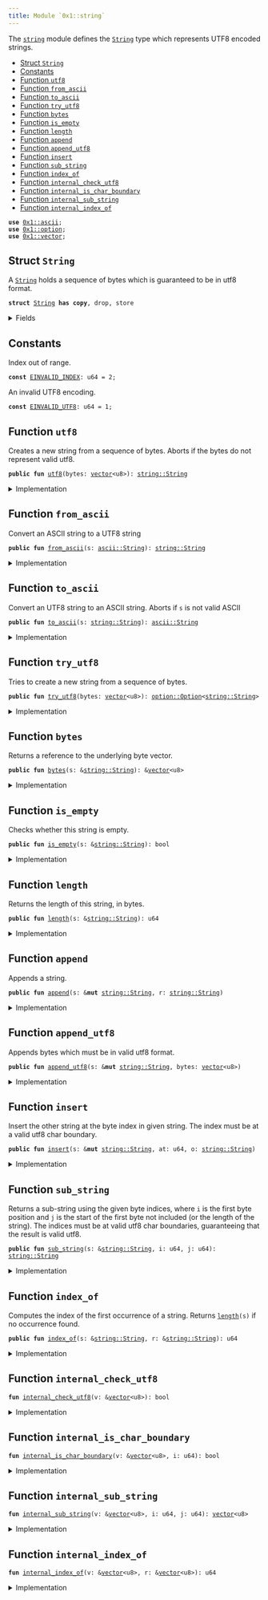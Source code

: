 ```yaml
---
title: Module `0x1::string`
---
```


The <code><a href="../move-stdlib/string.md#0x1_string">string</a></code> module defines the <code><a href="../move-stdlib/string.md#0x1_string_String">String</a></code> type which represents UTF8 encoded strings.


-  [Struct `String`](#0x1_string_String)
-  [Constants](#@Constants_0)
-  [Function `utf8`](#0x1_string_utf8)
-  [Function `from_ascii`](#0x1_string_from_ascii)
-  [Function `to_ascii`](#0x1_string_to_ascii)
-  [Function `try_utf8`](#0x1_string_try_utf8)
-  [Function `bytes`](#0x1_string_bytes)
-  [Function `is_empty`](#0x1_string_is_empty)
-  [Function `length`](#0x1_string_length)
-  [Function `append`](#0x1_string_append)
-  [Function `append_utf8`](#0x1_string_append_utf8)
-  [Function `insert`](#0x1_string_insert)
-  [Function `sub_string`](#0x1_string_sub_string)
-  [Function `index_of`](#0x1_string_index_of)
-  [Function `internal_check_utf8`](#0x1_string_internal_check_utf8)
-  [Function `internal_is_char_boundary`](#0x1_string_internal_is_char_boundary)
-  [Function `internal_sub_string`](#0x1_string_internal_sub_string)
-  [Function `internal_index_of`](#0x1_string_internal_index_of)


<pre><code><b>use</b> <a href="../move-stdlib/ascii.md#0x1_ascii">0x1::ascii</a>;
<b>use</b> <a href="../move-stdlib/option.md#0x1_option">0x1::option</a>;
<b>use</b> <a href="../move-stdlib/vector.md#0x1_vector">0x1::vector</a>;
</code></pre>



<Link id="0x1_string_String"></Link>

## Struct `String`

A <code><a href="../move-stdlib/string.md#0x1_string_String">String</a></code> holds a sequence of bytes which is guaranteed to be in utf8 format.


<pre><code><b>struct</b> <a href="../move-stdlib/string.md#0x1_string_String">String</a> <b>has</b> <b>copy</b>, drop, store
</code></pre>



<details>
<summary>Fields</summary>


<dl>
<dt>
<code>bytes: <a href="../move-stdlib/vector.md#0x1_vector">vector</a>&lt;u8&gt;</code>
</dt>
<dd>

</dd>
</dl>


</details>

<Link id="@Constants_0"></Link>

## Constants


<Link id="0x1_string_EINVALID_INDEX"></Link>

Index out of range.


<pre><code><b>const</b> <a href="../move-stdlib/string.md#0x1_string_EINVALID_INDEX">EINVALID_INDEX</a>: u64 = 2;
</code></pre>



<Link id="0x1_string_EINVALID_UTF8"></Link>

An invalid UTF8 encoding.


<pre><code><b>const</b> <a href="../move-stdlib/string.md#0x1_string_EINVALID_UTF8">EINVALID_UTF8</a>: u64 = 1;
</code></pre>



<Link id="0x1_string_utf8"></Link>

## Function `utf8`

Creates a new string from a sequence of bytes. Aborts if the bytes do not represent valid utf8.


<pre><code><b>public</b> <b>fun</b> <a href="../move-stdlib/string.md#0x1_string_utf8">utf8</a>(bytes: <a href="../move-stdlib/vector.md#0x1_vector">vector</a>&lt;u8&gt;): <a href="../move-stdlib/string.md#0x1_string_String">string::String</a>
</code></pre>



<details>
<summary>Implementation</summary>


<pre><code><b>public</b> <b>fun</b> <a href="../move-stdlib/string.md#0x1_string_utf8">utf8</a>(bytes: <a href="../move-stdlib/vector.md#0x1_vector">vector</a>&lt;u8&gt;): <a href="../move-stdlib/string.md#0x1_string_String">String</a> {
    <b>assert</b>!(<a href="../move-stdlib/string.md#0x1_string_internal_check_utf8">internal_check_utf8</a>(&bytes), <a href="../move-stdlib/string.md#0x1_string_EINVALID_UTF8">EINVALID_UTF8</a>);
    <a href="../move-stdlib/string.md#0x1_string_String">String</a> { bytes }
}
</code></pre>



</details>

<Link id="0x1_string_from_ascii"></Link>

## Function `from_ascii`

Convert an ASCII string to a UTF8 string


<pre><code><b>public</b> <b>fun</b> <a href="../move-stdlib/string.md#0x1_string_from_ascii">from_ascii</a>(s: <a href="../move-stdlib/ascii.md#0x1_ascii_String">ascii::String</a>): <a href="../move-stdlib/string.md#0x1_string_String">string::String</a>
</code></pre>



<details>
<summary>Implementation</summary>


<pre><code><b>public</b> <b>fun</b> <a href="../move-stdlib/string.md#0x1_string_from_ascii">from_ascii</a>(s: <a href="../move-stdlib/ascii.md#0x1_ascii_String">ascii::String</a>): <a href="../move-stdlib/string.md#0x1_string_String">String</a> {
    <a href="../move-stdlib/string.md#0x1_string_String">String</a> { bytes: <a href="../move-stdlib/ascii.md#0x1_ascii_into_bytes">ascii::into_bytes</a>(s) }
}
</code></pre>



</details>

<Link id="0x1_string_to_ascii"></Link>

## Function `to_ascii`

Convert an UTF8 string to an ASCII string.
Aborts if <code>s</code> is not valid ASCII


<pre><code><b>public</b> <b>fun</b> <a href="../move-stdlib/string.md#0x1_string_to_ascii">to_ascii</a>(s: <a href="../move-stdlib/string.md#0x1_string_String">string::String</a>): <a href="../move-stdlib/ascii.md#0x1_ascii_String">ascii::String</a>
</code></pre>



<details>
<summary>Implementation</summary>


<pre><code><b>public</b> <b>fun</b> <a href="../move-stdlib/string.md#0x1_string_to_ascii">to_ascii</a>(s: <a href="../move-stdlib/string.md#0x1_string_String">String</a>): <a href="../move-stdlib/ascii.md#0x1_ascii_String">ascii::String</a> {
    <b>let</b> <a href="../move-stdlib/string.md#0x1_string_String">String</a> { bytes } = s;
    <a href="../move-stdlib/ascii.md#0x1_ascii_string">ascii::string</a>(bytes)
}
</code></pre>



</details>

<Link id="0x1_string_try_utf8"></Link>

## Function `try_utf8`

Tries to create a new string from a sequence of bytes.


<pre><code><b>public</b> <b>fun</b> <a href="../move-stdlib/string.md#0x1_string_try_utf8">try_utf8</a>(bytes: <a href="../move-stdlib/vector.md#0x1_vector">vector</a>&lt;u8&gt;): <a href="../move-stdlib/option.md#0x1_option_Option">option::Option</a>&lt;<a href="../move-stdlib/string.md#0x1_string_String">string::String</a>&gt;
</code></pre>



<details>
<summary>Implementation</summary>


<pre><code><b>public</b> <b>fun</b> <a href="../move-stdlib/string.md#0x1_string_try_utf8">try_utf8</a>(bytes: <a href="../move-stdlib/vector.md#0x1_vector">vector</a>&lt;u8&gt;): Option&lt;<a href="../move-stdlib/string.md#0x1_string_String">String</a>&gt; {
    <b>if</b> (<a href="../move-stdlib/string.md#0x1_string_internal_check_utf8">internal_check_utf8</a>(&bytes)) {
        <a href="../move-stdlib/option.md#0x1_option_some">option::some</a>(<a href="../move-stdlib/string.md#0x1_string_String">String</a> { bytes })
    } <b>else</b> {
        <a href="../move-stdlib/option.md#0x1_option_none">option::none</a>()
    }
}
</code></pre>



</details>

<Link id="0x1_string_bytes"></Link>

## Function `bytes`

Returns a reference to the underlying byte vector.


<pre><code><b>public</b> <b>fun</b> <a href="../move-stdlib/string.md#0x1_string_bytes">bytes</a>(s: &<a href="../move-stdlib/string.md#0x1_string_String">string::String</a>): &<a href="../move-stdlib/vector.md#0x1_vector">vector</a>&lt;u8&gt;
</code></pre>



<details>
<summary>Implementation</summary>


<pre><code><b>public</b> <b>fun</b> <a href="../move-stdlib/string.md#0x1_string_bytes">bytes</a>(s: &<a href="../move-stdlib/string.md#0x1_string_String">String</a>): &<a href="../move-stdlib/vector.md#0x1_vector">vector</a>&lt;u8&gt; {
    &s.bytes
}
</code></pre>



</details>

<Link id="0x1_string_is_empty"></Link>

## Function `is_empty`

Checks whether this string is empty.


<pre><code><b>public</b> <b>fun</b> <a href="../move-stdlib/string.md#0x1_string_is_empty">is_empty</a>(s: &<a href="../move-stdlib/string.md#0x1_string_String">string::String</a>): bool
</code></pre>



<details>
<summary>Implementation</summary>


<pre><code><b>public</b> <b>fun</b> <a href="../move-stdlib/string.md#0x1_string_is_empty">is_empty</a>(s: &<a href="../move-stdlib/string.md#0x1_string_String">String</a>): bool {
    s.bytes.<a href="../move-stdlib/string.md#0x1_string_is_empty">is_empty</a>()
}
</code></pre>



</details>

<Link id="0x1_string_length"></Link>

## Function `length`

Returns the length of this string, in bytes.


<pre><code><b>public</b> <b>fun</b> <a href="../move-stdlib/string.md#0x1_string_length">length</a>(s: &<a href="../move-stdlib/string.md#0x1_string_String">string::String</a>): u64
</code></pre>



<details>
<summary>Implementation</summary>


<pre><code><b>public</b> <b>fun</b> <a href="../move-stdlib/string.md#0x1_string_length">length</a>(s: &<a href="../move-stdlib/string.md#0x1_string_String">String</a>): u64 {
    s.bytes.<a href="../move-stdlib/string.md#0x1_string_length">length</a>()
}
</code></pre>



</details>

<Link id="0x1_string_append"></Link>

## Function `append`

Appends a string.


<pre><code><b>public</b> <b>fun</b> <a href="../move-stdlib/string.md#0x1_string_append">append</a>(s: &<b>mut</b> <a href="../move-stdlib/string.md#0x1_string_String">string::String</a>, r: <a href="../move-stdlib/string.md#0x1_string_String">string::String</a>)
</code></pre>



<details>
<summary>Implementation</summary>


<pre><code><b>public</b> <b>fun</b> <a href="../move-stdlib/string.md#0x1_string_append">append</a>(s: &<b>mut</b> <a href="../move-stdlib/string.md#0x1_string_String">String</a>, r: <a href="../move-stdlib/string.md#0x1_string_String">String</a>) {
    s.bytes.<a href="../move-stdlib/string.md#0x1_string_append">append</a>(r.bytes)
}
</code></pre>



</details>

<Link id="0x1_string_append_utf8"></Link>

## Function `append_utf8`

Appends bytes which must be in valid utf8 format.


<pre><code><b>public</b> <b>fun</b> <a href="../move-stdlib/string.md#0x1_string_append_utf8">append_utf8</a>(s: &<b>mut</b> <a href="../move-stdlib/string.md#0x1_string_String">string::String</a>, bytes: <a href="../move-stdlib/vector.md#0x1_vector">vector</a>&lt;u8&gt;)
</code></pre>



<details>
<summary>Implementation</summary>


<pre><code><b>public</b> <b>fun</b> <a href="../move-stdlib/string.md#0x1_string_append_utf8">append_utf8</a>(s: &<b>mut</b> <a href="../move-stdlib/string.md#0x1_string_String">String</a>, bytes: <a href="../move-stdlib/vector.md#0x1_vector">vector</a>&lt;u8&gt;) {
    s.<a href="../move-stdlib/string.md#0x1_string_append">append</a>(<a href="../move-stdlib/string.md#0x1_string_utf8">utf8</a>(bytes))
}
</code></pre>



</details>

<Link id="0x1_string_insert"></Link>

## Function `insert`

Insert the other string at the byte index in given string. The index must be at a valid utf8 char
boundary.


<pre><code><b>public</b> <b>fun</b> <a href="../move-stdlib/string.md#0x1_string_insert">insert</a>(s: &<b>mut</b> <a href="../move-stdlib/string.md#0x1_string_String">string::String</a>, at: u64, o: <a href="../move-stdlib/string.md#0x1_string_String">string::String</a>)
</code></pre>



<details>
<summary>Implementation</summary>


<pre><code><b>public</b> <b>fun</b> <a href="../move-stdlib/string.md#0x1_string_insert">insert</a>(s: &<b>mut</b> <a href="../move-stdlib/string.md#0x1_string_String">String</a>, at: u64, o: <a href="../move-stdlib/string.md#0x1_string_String">String</a>) {
    <b>let</b> bytes = &s.bytes;
    <b>assert</b>!(at &lt;= bytes.<a href="../move-stdlib/string.md#0x1_string_length">length</a>() && <a href="../move-stdlib/string.md#0x1_string_internal_is_char_boundary">internal_is_char_boundary</a>(bytes, at), <a href="../move-stdlib/string.md#0x1_string_EINVALID_INDEX">EINVALID_INDEX</a>);
    <b>let</b> l = s.<a href="../move-stdlib/string.md#0x1_string_length">length</a>();
    <b>let</b> <b>mut</b> front = s.<a href="../move-stdlib/string.md#0x1_string_sub_string">sub_string</a>(0, at);
    <b>let</b> end = s.<a href="../move-stdlib/string.md#0x1_string_sub_string">sub_string</a>(at, l);
    front.<a href="../move-stdlib/string.md#0x1_string_append">append</a>(o);
    front.<a href="../move-stdlib/string.md#0x1_string_append">append</a>(end);
    *s = front;
}
</code></pre>



</details>

<Link id="0x1_string_sub_string"></Link>

## Function `sub_string`

Returns a sub-string using the given byte indices, where <code>i</code> is the first byte position and <code>j</code> is the start
of the first byte not included (or the length of the string). The indices must be at valid utf8 char boundaries,
guaranteeing that the result is valid utf8.


<pre><code><b>public</b> <b>fun</b> <a href="../move-stdlib/string.md#0x1_string_sub_string">sub_string</a>(s: &<a href="../move-stdlib/string.md#0x1_string_String">string::String</a>, i: u64, j: u64): <a href="../move-stdlib/string.md#0x1_string_String">string::String</a>
</code></pre>



<details>
<summary>Implementation</summary>


<pre><code><b>public</b> <b>fun</b> <a href="../move-stdlib/string.md#0x1_string_sub_string">sub_string</a>(s: &<a href="../move-stdlib/string.md#0x1_string_String">String</a>, i: u64, j: u64): <a href="../move-stdlib/string.md#0x1_string_String">String</a> {
    <b>let</b> bytes = &s.bytes;
    <b>let</b> l = bytes.<a href="../move-stdlib/string.md#0x1_string_length">length</a>();
    <b>assert</b>!(
        j &lt;= l && i &lt;= j && <a href="../move-stdlib/string.md#0x1_string_internal_is_char_boundary">internal_is_char_boundary</a>(bytes, i) && <a href="../move-stdlib/string.md#0x1_string_internal_is_char_boundary">internal_is_char_boundary</a>(bytes, j),
        <a href="../move-stdlib/string.md#0x1_string_EINVALID_INDEX">EINVALID_INDEX</a>
    );
    <a href="../move-stdlib/string.md#0x1_string_String">String</a>{bytes: <a href="../move-stdlib/string.md#0x1_string_internal_sub_string">internal_sub_string</a>(bytes, i, j)}
}
</code></pre>



</details>

<Link id="0x1_string_index_of"></Link>

## Function `index_of`

Computes the index of the first occurrence of a string. Returns <code><a href="../move-stdlib/string.md#0x1_string_length">length</a>(s)</code> if no occurrence found.


<pre><code><b>public</b> <b>fun</b> <a href="../move-stdlib/string.md#0x1_string_index_of">index_of</a>(s: &<a href="../move-stdlib/string.md#0x1_string_String">string::String</a>, r: &<a href="../move-stdlib/string.md#0x1_string_String">string::String</a>): u64
</code></pre>



<details>
<summary>Implementation</summary>


<pre><code><b>public</b> <b>fun</b> <a href="../move-stdlib/string.md#0x1_string_index_of">index_of</a>(s: &<a href="../move-stdlib/string.md#0x1_string_String">String</a>, r: &<a href="../move-stdlib/string.md#0x1_string_String">String</a>): u64 {
    <a href="../move-stdlib/string.md#0x1_string_internal_index_of">internal_index_of</a>(&s.bytes, &r.bytes)
}
</code></pre>



</details>

<Link id="0x1_string_internal_check_utf8"></Link>

## Function `internal_check_utf8`



<pre><code><b>fun</b> <a href="../move-stdlib/string.md#0x1_string_internal_check_utf8">internal_check_utf8</a>(v: &<a href="../move-stdlib/vector.md#0x1_vector">vector</a>&lt;u8&gt;): bool
</code></pre>



<details>
<summary>Implementation</summary>


<pre><code><b>native</b> <b>fun</b> <a href="../move-stdlib/string.md#0x1_string_internal_check_utf8">internal_check_utf8</a>(v: &<a href="../move-stdlib/vector.md#0x1_vector">vector</a>&lt;u8&gt;): bool;
</code></pre>



</details>

<Link id="0x1_string_internal_is_char_boundary"></Link>

## Function `internal_is_char_boundary`



<pre><code><b>fun</b> <a href="../move-stdlib/string.md#0x1_string_internal_is_char_boundary">internal_is_char_boundary</a>(v: &<a href="../move-stdlib/vector.md#0x1_vector">vector</a>&lt;u8&gt;, i: u64): bool
</code></pre>



<details>
<summary>Implementation</summary>


<pre><code><b>native</b> <b>fun</b> <a href="../move-stdlib/string.md#0x1_string_internal_is_char_boundary">internal_is_char_boundary</a>(v: &<a href="../move-stdlib/vector.md#0x1_vector">vector</a>&lt;u8&gt;, i: u64): bool;
</code></pre>



</details>

<Link id="0x1_string_internal_sub_string"></Link>

## Function `internal_sub_string`



<pre><code><b>fun</b> <a href="../move-stdlib/string.md#0x1_string_internal_sub_string">internal_sub_string</a>(v: &<a href="../move-stdlib/vector.md#0x1_vector">vector</a>&lt;u8&gt;, i: u64, j: u64): <a href="../move-stdlib/vector.md#0x1_vector">vector</a>&lt;u8&gt;
</code></pre>



<details>
<summary>Implementation</summary>


<pre><code><b>native</b> <b>fun</b> <a href="../move-stdlib/string.md#0x1_string_internal_sub_string">internal_sub_string</a>(v: &<a href="../move-stdlib/vector.md#0x1_vector">vector</a>&lt;u8&gt;, i: u64, j: u64): <a href="../move-stdlib/vector.md#0x1_vector">vector</a>&lt;u8&gt;;
</code></pre>



</details>

<Link id="0x1_string_internal_index_of"></Link>

## Function `internal_index_of`



<pre><code><b>fun</b> <a href="../move-stdlib/string.md#0x1_string_internal_index_of">internal_index_of</a>(v: &<a href="../move-stdlib/vector.md#0x1_vector">vector</a>&lt;u8&gt;, r: &<a href="../move-stdlib/vector.md#0x1_vector">vector</a>&lt;u8&gt;): u64
</code></pre>



<details>
<summary>Implementation</summary>


<pre><code><b>native</b> <b>fun</b> <a href="../move-stdlib/string.md#0x1_string_internal_index_of">internal_index_of</a>(v: &<a href="../move-stdlib/vector.md#0x1_vector">vector</a>&lt;u8&gt;, r: &<a href="../move-stdlib/vector.md#0x1_vector">vector</a>&lt;u8&gt;): u64;
</code></pre>



</details>
